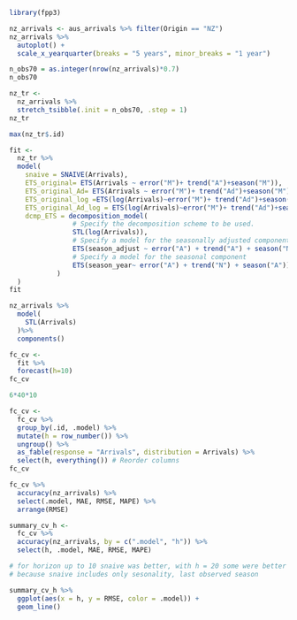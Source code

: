 
```r
library(fpp3)
```
```r
nz_arrivals <- aus_arrivals %>% filter(Origin == "NZ")
nz_arrivals %>%
  autoplot() +
  scale_x_yearquarter(breaks = "5 years", minor_breaks = "1 year")
```
```r
n_obs70 = as.integer(nrow(nz_arrivals)*0.7)
n_obs70
```


```r
nz_tr <- 
  nz_arrivals %>%
  stretch_tsibble(.init = n_obs70, .step = 1)
nz_tr
```
```r
max(nz_tr$.id)
```


```r
fit <- 
  nz_tr %>%
  model(
    snaive = SNAIVE(Arrivals),
    ETS_original= ETS(Arrivals ~ error("M")+ trend("A")+season("M")),
    ETS_original_Ad= ETS(Arrivals ~ error("M")+ trend("Ad")+season("M")),
    ETS_original_log =ETS(log(Arrivals)~error("M")+ trend("Ad")+season("M")),
    ETS_original_Ad_log = ETS(log(Arrivals)~error("M")+ trend("Ad")+season("M")),
    dcmp_ETS = decomposition_model(
                # Specify the decomposition scheme to be used.
                STL(log(Arrivals)),
                # Specify a model for the seasonally adjusted component
                ETS(season_adjust ~ error("A") + trend("A") + season("N")),
                # Specify a model for the seasonal component
                ETS(season_year~ error("A") + trend("N") + season("A"))
            )
  )
fit
```
```r
nz_arrivals %>%
  model(
    STL(Arrivals)
  )%>%
  components()
```
```r
fc_cv <- 
  fit %>%
  forecast(h=10)
fc_cv
```

```r
6*40*10
```
```r
fc_cv <- 
  fc_cv %>%
  group_by(.id, .model) %>%
  mutate(h = row_number()) %>%
  ungroup() %>%
  as_fable(response = "Arrivals", distribution = Arrivals) %>% 
  select(h, everything()) # Reorder columns
fc_cv
```
```r
fc_cv %>%
  accuracy(nz_arrivals) %>%
  select(.model, MAE, RMSE, MAPE) %>%
  arrange(RMSE)
```
```r
summary_cv_h <- 
  fc_cv %>%
  accuracy(nz_arrivals, by = c(".model", "h")) %>%
  select(h, .model, MAE, RMSE, MAPE)
```
```r
# for horizon up to 10 snaive was better, with h = 20 some were better
# because snaive includes only sesonality, last observed season
```
```r
summary_cv_h %>% 
  ggplot(aes(x = h, y = RMSE, color = .model)) +
  geom_line()
```


